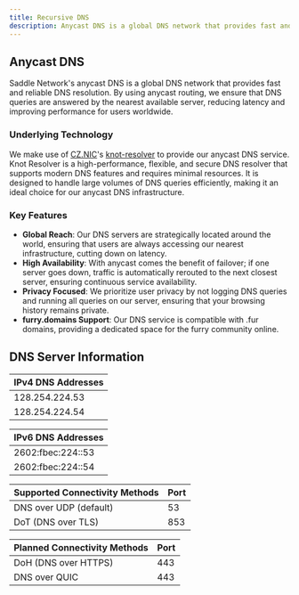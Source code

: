 ---
title: Recursive DNS
description: Anycast DNS is a global DNS network that provides fast and reliable DNS resolution.
---
## Anycast DNS
Saddle Network's anycast DNS is a global DNS network that provides fast and reliable DNS resolution. By using anycast routing, we ensure that DNS queries are answered by the nearest available server, reducing latency and improving performance for users worldwide.

### Underlying Technology
We make use of [CZ.NIC](http://www.nic.cz/en)'s [knot-resolver](https://www.knot-resolver.cz/) to provide our anycast DNS service. Knot Resolver is a high-performance, flexible, and secure DNS resolver that supports modern DNS features and requires minimal resources. It is designed to handle large volumes of DNS queries efficiently, making it an ideal choice for our anycast DNS infrastructure.

### Key Features
- **Global Reach**: Our DNS servers are strategically located around the world, ensuring that users are always accessing our nearest infrastructure, cutting down on latency.
- **High Availability**: With anycast comes the benefit of failover; if one server goes down, traffic is automatically rerouted to the next closest server, ensuring continuous service availability.
- **Privacy Focused**: We prioritize user privacy by not logging DNS queries and running all queries on our server, ensuring that your browsing history remains private.
- **furry.domains Support**: Our DNS service is compatible with .fur domains, providing a dedicated space for the furry community online.

## DNS Server Information

| IPv4 DNS Addresses |
|---|
| 128.254.224.53 |
| 128.254.224.54 |

| IPv6 DNS Addresses |
|---|
| 2602:fbec:224::53 |
| 2602:fbec:224::54 |

| Supported Connectivity Methods | Port |
|---|---|
| DNS over UDP (default) | 53 |
| DoT (DNS over TLS) | 853 |

| Planned Connectivity Methods | Port |
|---|---|  
| DoH (DNS over HTTPS) | 443 |
| DNS over QUIC | 443 |

